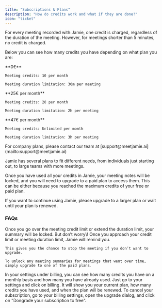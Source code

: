 ```yaml
---
title: "Subscriptions & Plans"
description: "How do credits work and what if they are done?"
icon: "ticket"
---
```


For every meeting recorded with Jamie, one credit is charged, regardless of the duration of the meeting. However, for meetings shorter than 5 minutes, no credit is charged.

Below you can see how many credits you have depending on what plan you are:

<CardGroup cols={3}>
  <Card title="Free">
    **0€**

    Meeting credits: 10 per month

    Meeting duration limitation: 30m per meeting
  </Card>
  <Card title="Plus">
    **25€ per month**

    Meeting credits: 20 per month

    Meeting duration limitation: 2h per meeting
  </Card>
  <Card title="Pro">
    **47€ per month**

    Meeting credits: Unlimited per month

    Meeting duration limitation: 3h per meeting
  </Card>
</CardGroup>

<Card title="Team plan & Enterprise (on request)">
  For company plans, please contact our team at [support@meetjamie.ai](mailto:support@meetjamie.ai)
</Card>

Jamie has several plans to fit different needs, from individuals just starting out, to large teams with more meetings. 

Once you have used all your credits in Jamie, your meeting notes will be locked, and you will need to upgrade to a paid plan to access them. This can be either because you reached the maximum credits of your free or paid plan.

If you want to continue using Jamie, please upgrade to a larger plan or wait until your plan is renewed.

### FAQs

<AccordionGroup>
  <Accordion title="What happens when you go over the limit?" defaultOpen={false}>
    Once you go over the meeting credit limit or extend the duration limit, your summary will be locked. But don’t worry\! Once you approach your credit limit or meeting duration limit, Jamie will remind you.

    This gives you the chance to stop the meeting if you don’t want to upgrade.

    To unlock any meeting summaries for meetings that went over time, simply upgrade to one of the paid plans.
  </Accordion>
  <Accordion title="Where can I see how many credits I have used?" defaultOpen={false}>
    In your settings under billing, you can see how many credits you have on a monthly basis and how many you have already used.
  </Accordion>
  <Accordion title="How to see when your plan renews?" defaultOpen={false}>
    Just go to your settings and click on billing. It will show you your current plan, how many credits you have used, and when the plan will be renewed.
  </Accordion>
  <Accordion title="How can I cancel my subscription?" defaultOpen={false}>
    To cancel your subscription, go to your billing settings, open the upgrade dialog, and click on "Dongrade your subscription to free".
  </Accordion>
</AccordionGroup>